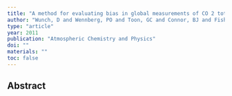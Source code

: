 ```yaml
---
title: "A method for evaluating bias in global measurements of CO 2 total columns from space"
author: "Wunch, D and Wennberg, PO and Toon, GC and Connor, BJ and Fisher, B and Osterman, GB and Frankenberg, C and Mandrake, L and O'Dell, C and Ahonen, P and others"
type: "article"
year: 2011
publication: "Atmospheric Chemistry and Physics"
doi: ""
materials: ""
toc: false
---
```


## Abstract

